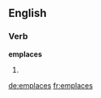 ==English==

===Verb===
'''emplaces'''

# {{third-person singular of|[[emplace]]}}

[[de:emplaces]]
[[fr:emplaces]]